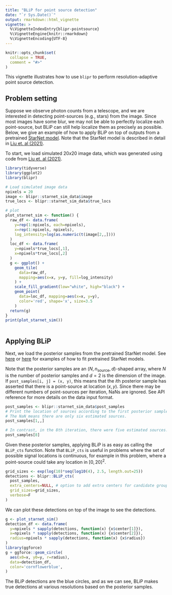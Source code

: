 ```yaml
---
title: "BLiP for point source detection"
date: "`r Sys.Date()`"
output: rmarkdown::html_vignette
vignette: >
  %\VignetteIndexEntry{blipr-pointsource}
  %\VignetteEngine{knitr::rmarkdown}
  %\VignetteEncoding{UTF-8}
---
```


```r
knitr::opts_chunk$set(
  collapse = TRUE,
  comment = "#>"
)
```

This vignette illustrates how to use ``blipr`` to perform resolution-adaptive point source detection.

## Problem setting

Suppose we observe photon counts from a telescope, and we are interested in detecting point-sources (e.g., stars) from the image. Since most images have some blur, we may not be able to perfectly localize each point-source, but BLiP can still help localize them as precisely as possible. Below, we give an example of how to apply BLiP on top of outputs from a pretrained [StarNet model](https://github.com/Runjing-Liu120/DeblendingStarfields). Note that the StarNet model is described in detail in [Liu et. al (2021)](https://arxiv.org/pdf/2102.02409.pdf).

To start, we load simulated $20x20$ image data, which was generated using code from [Liu et. al (2021)](https://arxiv.org/pdf/2102.02409.pdf).

```r
library(tidyverse)
library(ggplot2)
library(blipr)

# Load simulated image data
npixels = 20
image <- blipr::starnet_sim_data$image
true_locs <- blipr::starnet_sim_data$true_locs

# plot
plot_starnet_sim <- function() {
  raw_df <- data.frame(
    y=rep(1:npixels, each=npixels),
    x=rep(1:npixels, npixels),
    log_intensity=log(as.numeric(t(image[2,,])))
  )
  loc_df <- data.frame(
    y=npixels*true_locs[,1],
    x=npixels*true_locs[,2]
  )
  g <- ggplot() + 
    geom_tile(
      data=raw_df, 
      mapping=aes(x=x, y=y, fill=log_intensity)
    ) +
    scale_fill_gradient(low="white", high="black") +
    geom_point(
      data=loc_df, mapping=aes(x=x, y=y), 
      color='red', shape='x', size=3.5
    )
  return(g)
}
print(plot_starnet_sim())
  
```

## Applying BLiP

Next, we load the posterior samples from the pretrained StarNet model. See [here](https://github.com/Runjing-Liu120/DeblendingStarfields) or [here](https://github.com/amspector100/DeblendingStarfields) for examples of how to fit pretrained StarNet models.

Note that the posterior samples are an $(N, n_{\mathrm{source}}, d)$-shaped array, where $N$ is the number of posterior samples and $d=2$ is the dimension of the image. If ``post_samples[i, j] = (x, y)``, this means that the $i$th posterior sample has asserted that there is a point-source at location $(x,y)$. Since there may be different numbers of point-sources per iteration, NaNs are ignored. See API reference for more details on the data input format.

```r
post_samples <- blipr::starnet_sim_data$post_samples
# Print the location of sources according to the first posterior sample.
# The NaN means there are only six estimated sources.
post_samples[1,,]
```

```r
# In contrast, in the 8th iteration, there were five estimated sources.
post_samples[8]
```

Given these posterior samples, applying BLiP is as easy as calling the ``BLiP_cts`` function. Note that ``BLiP_cts`` is useful in problems where the set of possible signal locations is continuous, for example in this problem, where a point-source could take any location in $[0,20]^2$.

```r
grid_sizes <- exp(log(10)*seq(log10(4), 2.5, length.out=25))
detections <- blipr::BLiP_cts(
  post_samples,
  extra_centers=NULL, # option to add extra centers for candidate groups
  grid_sizes=grid_sizes,
  verbose=F
)
```
We can plot these detections on top of the image to see the detections.

```r
g <- plot_starnet_sim()
detection_df <- data.frame(
  y=npixels * sapply(detections, function(x) {x$center[1]}),
  x=npixels * sapply(detections, function(x) {x$center[2]}),
  radius=npixels * sapply(detections, function(x) {x$radius})
)
library(ggforce)
g + ggforce::geom_circle(
  aes(x0=x, y0=y, r=radius), 
  data=detection_df,
  color='cornflowerblue',
)
```

The BLiP detections are the blue circles, and as we can see, BLiP makes true detections at various resolutions based on the posterior samples.
